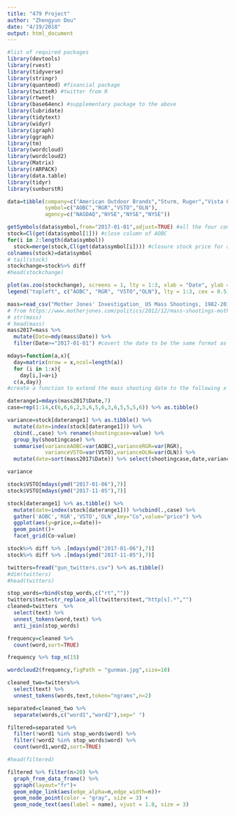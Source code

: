 ```yaml
---
title: "479 Project"
author: "Zhengyun Dou"
date: "4/19/2018"
output: html_document
---
```


```r
#list of required packages
library(devtools)
library(rvest)
library(tidyverse)
library(stringr)
library(quantmod) #financial package
library(twitteR) #twitter from R
library(rtweet)
library(base64enc) #supplementary package to the above
library(lubridate)
library(tidytext)
library(widyr)
library(igraph)
library(ggraph)
library(tm)
library(wordcloud)
library(wordcloud2)
library(Matrix)
library(rARPACK)
library(data.table)
library(tidyr)
library(sunburstR)
```

```r
data=tibble(company=c("American Outdoor Brands","Sturm, Ruger","Vista Outdoor","Olin"),
            symbol=c("AOBC","RGR","VSTO","OLN"),
            agency=c("NASDAQ","NYSE","NYSE","NYSE"))

getSymbols(data$symbol,from="2017-01-01",adjust=TRUE) #all the four companies  
stock=Cl(get(data$symbol[1])) #close column of AOBC
for(i in 2:length(data$symbol))
  stock=merge(stock,Cl(get(data$symbol[i]))) #closure stock price for all four companies     
colnames(stock)=data$symbol
# tail(stock)
stockchange=stock%>% diff
#head(stockchange)

plot(as.zoo(stockchange), screens = 1, lty = 1:3, xlab = "Date", ylab = "Difference")
legend("topleft", c("AOBC", "RGR", "VSTO","OLN"), lty = 1:3, cex = 0.5)
```

```r
mass=read_csv("Mother Jones' Investigation_ US Mass Shootings, 1982-2018 - US mass shootings.csv")
# from https://www.motherjones.com/politics/2012/12/mass-shootings-mother-jones-full-data/
# str(mass)
# head(mass)
mass2017=mass %>% 
  mutate(Date=mdy(mass$Date)) %>% 
  filter(Date>="2017-01-01") #covert the date to be the same format as in stock[]

mdays=function(a,x){
  day=matrix(nrow = x,ncol=length(a))
  for (i in 1:x){
    day[i,]=a+i}
  c(a,day)}
#create a function to extend the mass shooting date to the following x days

daterange1=mdays(mass2017$Date,7)
case=rep(1:14,c(6,6,6,2,5,6,5,6,3,6,5,5,5,6)) %>% as.tibble()

variance=stock[daterange1] %>% as.tibble() %>% 
  mutate(date=index(stock[daterange1])) %>%
  cbind(.,case) %>% rename(shootingcase=value) %>% 
  group_by(shootingcase) %>% 
  summarise(varianceAOBC=var(AOBC),varianceRGR=var(RGR),
            varianceVSTO=var(VSTO),varianceOLN=var(OLN)) %>% 
  mutate(date=sort(mass2017$Date)) %>% select(shootingcase,date,varianceAOBC:varianceOLN)

variance

stock$VSTO[mdays(ymd("2017-01-06"),7)]
stock$VSTO[mdays(ymd("2017-11-05"),7)]

stock[daterange1] %>% as.tibble() %>% 
  mutate(date=index(stock[daterange1])) %>%cbind(.,case) %>%  
  gather('AOBC','RGR','VSTO','OLN',key="Co",value="price") %>% 
  ggplot(aes(y=price,x=date))+
  geom_point()+
  facet_grid(Co~value)

stock%>% diff %>% .[mdays(ymd("2017-01-06"),7)]
stock%>% diff %>% .[mdays(ymd("2017-11-05"),7)]
```

```r
twitters=fread("gun_twitters.csv") %>% as.tibble()
#dim(twitters)
#head(twitters)

stop_words=rbind(stop_words,c("rt",""))
twitters$text=str_replace_all(twitters$text,"http[s].*","")
cleaned=twitters  %>% 
  select(text) %>% 
  unnest_tokens(word,text) %>% 
  anti_join(stop_words)

frequency=cleaned %>% 
  count(word,sort=TRUE) 

frequency %>% top_n(15)

wordcloud2(frequency,figPath = "gunman.jpg",size=10)
```


```r
cleaned_two=twitters%>% 
  select(text) %>% 
  unnest_tokens(words,text,token="ngrams",n=2) 

separated=cleaned_two %>% 
  separate(words,c("word1","word2"),sep=" ")

filtered=separated %>% 
  filter(!word1 %in% stop_words$word) %>% 
  filter(!word2 %in% stop_words$word) %>% 
  count(word1,word2,sort=TRUE)

#head(filtered)

filtered %>% filter(n>20) %>% 
  graph_from_data_frame() %>% 
  ggraph(layout="fr")+
  geom_edge_link(aes(edge_alpha=n,edge_width=n))+
  geom_node_point(color = "gray", size = 3) +
  geom_node_text(aes(label = name), vjust = 1.8, size = 3)

```

